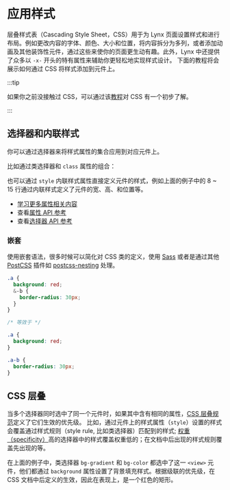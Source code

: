 
# 应用样式

层叠样式表（Cascading Style Sheet，CSS）用于为 Lynx 页面设置样式和进行布局。例如更改内容的字体、颜色、大小和位置，将内容拆分为多列，或者添加动画及其他装饰性元件，通过这些来使你的页面更生动有趣。此外，Lynx 中还提供了众多以 `-x-` 开头的特有属性来辅助你更轻松地实现样式设计。
下面的教程将会展示如何通过 CSS 将样式添加到元件上。

:::tip

如果你之前没接触过 CSS，可以通过该[教程](https://developer.mozilla.org/zh-CN/docs/Learn_web_development/Core/Styling_basics)对 CSS 有一个初步了解。

:::

## 选择器和内联样式

你可以通过选择器来将样式属性的集合应用到对应元件上。

比如通过类选择器和 `class` 属性的组合：

<Go
  example="css"
  defaultFile="src/class_guide/index.tsx"
  defaultEntryFile="dist/class_guide.lynx.bundle"
  highlight="{16}"
  img="https://lf-lynx.tiktok-cdns.com/obj/lynx-artifacts-oss-sg/lynx-website/assets/doc/class-guide.png"
  entry="src/class_guide"
/>

也可以通过 `style` 内联样式属性直接定义元件的样式，例如上面的例子中的 8 ~ 15 行通过内联样式定义了元件的宽、高、和位置等。

- [学习更多属性相关内容](guide/styling/appearance)
- 查看[属性 API 参考](/api/css/properties)
- 查看[选择器 API 参考](/api/css/selectors)

### 嵌套

使用嵌套语法，很多时候可以简化对 CSS 类的定义，使用 [Sass](rspeedy/styling.html#%E4%BD%BF%E7%94%A8-sass) 或者是通过其他 [PostCSS](rspeedy/styling.html#using-postcss) 插件如 [postcss-nesting](https://github.com/csstools/postcss-plugins/tree/main/plugins/postcss-nesting) 处理。

```scss
.a {
  background: red;
  &-b {
    border-radius: 30px;
  }
}

/* 等效于 */

.a {
  background: red;
}

.a-b {
  border-radius: 30px;
}
```

## CSS 层叠

当多个选择器同时选中了同一个元件时，如果其中含有相同的属性，[CSS 层叠规范](https://developer.mozilla.org/en-US/docs/Web/CSS/CSS_cascade/Cascade)定义了它们生效的优先级。
比如，通过元件上的样式属性（`style`）设置的样式会覆盖通过样式规则（style rule, 比如类选择器）匹配到的样式; [权重（specificity）](https://developer.mozilla.org/en-US/docs/Web/CSS/CSS_cascade/Specificity)高的选择器中的样式覆盖权重低的；在文档中后出现的样式规则覆盖先出现的等。

<Go
  example="css"
  defaultFile="src/cascade_guide/index.css"
  defaultEntryFile="dist/cascade_guide.lynx.bundle"
  img="https://lf-lynx.tiktok-cdns.com/obj/lynx-artifacts-oss-sg/lynx-website/assets/doc/cascade-guide.png"
  entry="src/cascade_guide"
/>

在上面的例子中，类选择器 `bg-gradient` 和 `bg-color` 都选中了这一 `<view>` 元件，他们都通过 `background` 属性设置了背景填充样式。根据级联的优先级，在 CSS 文档中后定义的生效，因此在表现上，是一个红色的矩形。
